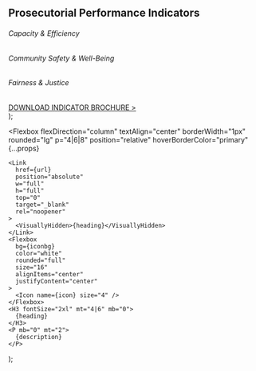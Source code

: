   <Section py="8|12" {...props}>
    <Container>
      <H2 m="0" lineHeight="tight" textAlign="center">
        Prosecutorial Performance Indicators
      </H2>
      <Grid col="1|2|3" mt="6|8|10" gap="2|4|6">
        <H6 textAlign="center">Capacity & Efficiency </H6>
        <H6 textAlign="center">Community Safety & Well-Being</H6>
        <H6 textAlign="center">Fairness & Justice</H6>
        <Card
          url="/organizational-and-staff-capacity"
          icon="grid"
          heading="Organizational and Staff Capacity"
          description=""
          iconbg="#1b9e77"
        />
        <Card
          url="/addressing-serious-crime"
          icon="users"
          heading="Addressing Serious Crime"
          description=""
          iconbg="#ca562c"
        />
        <Card
          url="/racial-ethnic-differences"
          icon="hexagon"
          heading="Racial & Ethnic Differences"
          description=""
          iconbg="#4575b5"
        />
        <Card
          url="/time-resource-prioritization"
          icon="grid"
          heading="Time & Resource Prioritization"
          description="Indicators on the use of scare government resources."
          iconbg="#1b9e77"
        />
        <Card
          url="/protecting-serving-victims"
          icon="users"
          heading="Protecting & Serving Victims"
          description="Indicators on our offices committment to responding to and protecting victims."
          iconbg="#ca562c"
        />
        <Card
          url="/minimizing-unnecessary-punitiveness"
          icon="hexagon"
          heading="Minimizing Unnecessary Punitiveness"
          description="Indicators on how our office avoids excessive punishment."
          iconbg="#4575b5"
        />
        <Card
          url="/timeliness-of-case-processing"
          icon="grid"
          heading="Timeliness of Case Processing"
          description=""
          iconbg="#1b9e77"
        />
        <Card
          url="/community-outreach-engagement"
          icon="users"
          heading="Community Outreach & Engagement"
          description=""
          iconbg="#ca562c"
        />
        <Card
          url="/prosecutorial-ethics-integrity"
          icon="hexagon"
          heading="Prosecutorial Ethics & Integrity"
          description=""
          iconbg="#4575b5"
        />
        <a
          style="margin-top: 25px;"
          href="https://ppibuild.wpengine.com/wp-content/uploads/2020/09/PPI-Brochure-Inside-Sept-2020.pdf"
        >
          DOWNLOAD INDICATOR BROCHURE >
        </a>
      </Grid>
    </Container>
  </Section>
);

  <Flexbox
    flexDirection="column"
    textAlign="center"
    borderWidth="1px"
    rounded="lg"
    p="4|6|8"
    position="relative"
    hoverBorderColor="primary"
    {...props}
  >
    <Link
      href={url}
      position="absolute"
      w="full"
      h="full"
      top="0"
      target="_blank"
      rel="noopener"
    >
      <VisuallyHidden>{heading}</VisuallyHidden>
    </Link>
    <Flexbox
      bg={iconbg}
      color="white"
      rounded="full"
      size="16"
      alignItems="center"
      justifyContent="center"
    >
      <Icon name={icon} size="4" />
    </Flexbox>
    <H3 fontSize="2xl" mt="4|6" mb="0">
      {heading}
    </H3>
    <P mb="0" mt="2">
      {description}
    </P>
  </Flexbox>
);
